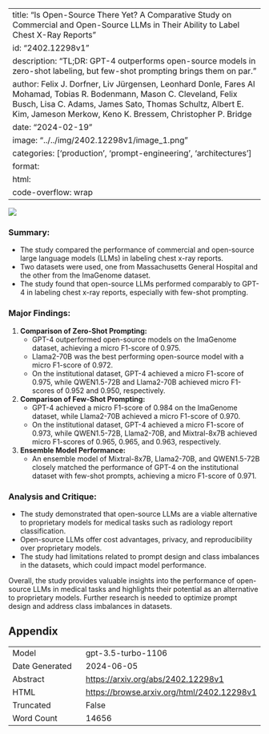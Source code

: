 
---
title: "Is Open-Source There Yet? A Comparative Study on Commercial and Open-Source LLMs in Their Ability to Label Chest X-Ray Reports"
id: "2402.12298v1"
description: "TL;DR: GPT-4 outperforms open-source models in zero-shot labeling, but few-shot prompting brings them on par."
author: Felix J. Dorfner, Liv Jürgensen, Leonhard Donle, Fares Al Mohamad, Tobias R. Bodenmann, Mason C. Cleveland, Felix Busch, Lisa C. Adams, James Sato, Thomas Schultz, Albert E. Kim, Jameson Merkow, Keno K. Bressem, Christopher P. Bridge
date: "2024-02-19"
image: "../../img/2402.12298v1/image_1.png"
categories: ['production', 'prompt-engineering', 'architectures']
format:
  html:
    code-overflow: wrap
---

![](../../img/2402.12298v1/image_1.png)

### **Summary:**
- The study compared the performance of commercial and open-source large language models (LLMs) in labeling chest x-ray reports.
- Two datasets were used, one from Massachusetts General Hospital and the other from the ImaGenome dataset.
- The study found that open-source LLMs performed comparably to GPT-4 in labeling chest x-ray reports, especially with few-shot prompting.

### **Major Findings:**
1. **Comparison of Zero-Shot Prompting:**
   - GPT-4 outperformed open-source models on the ImaGenome dataset, achieving a micro F1-score of 0.975.
   - Llama2-70B was the best performing open-source model with a micro F1-score of 0.972.
   - On the institutional dataset, GPT-4 achieved a micro F1-score of 0.975, while QWEN1.5-72B and Llama2-70B achieved micro F1-scores of 0.952 and 0.950, respectively.

2. **Comparison of Few-Shot Prompting:**
   - GPT-4 achieved a micro F1-score of 0.984 on the ImaGenome dataset, while Llama2-70B achieved a micro F1-score of 0.970.
   - On the institutional dataset, GPT-4 achieved a micro F1-score of 0.973, while QWEN1.5-72B, Llama2-70B, and Mixtral-8x7B achieved micro F1-scores of 0.965, 0.965, and 0.963, respectively.

3. **Ensemble Model Performance:**
   - An ensemble model of Mixtral-8x7B, Llama2-70B, and QWEN1.5-72B closely matched the performance of GPT-4 on the institutional dataset with few-shot prompts, achieving a micro F1-score of 0.971.

### **Analysis and Critique:**
- The study demonstrated that open-source LLMs are a viable alternative to proprietary models for medical tasks such as radiology report classification.
- Open-source LLMs offer cost advantages, privacy, and reproducibility over proprietary models.
- The study had limitations related to prompt design and class imbalances in the datasets, which could impact model performance.

Overall, the study provides valuable insights into the performance of open-source LLMs in medical tasks and highlights their potential as an alternative to proprietary models. Further research is needed to optimize prompt design and address class imbalances in datasets.

## Appendix

|          |          |
|----------|----------|
| Model     | gpt-3.5-turbo-1106       |
| Date Generated     | 2024-06-05       |
| Abstract | [https://arxiv.org/abs/2402.12298v1](https://arxiv.org/abs/2402.12298v1)        |
| HTML     | [https://browse.arxiv.org/html/2402.12298v1](https://browse.arxiv.org/html/2402.12298v1)       |
| Truncated       | False       |
| Word Count       | 14656       |